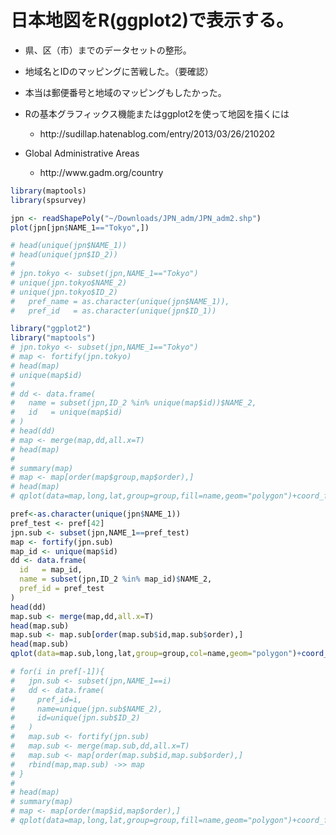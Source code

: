 日本地図をR(ggplot2)で表示する。
========================================================

* 県、区（市）までのデータセットの整形。
* 地域名とIDのマッピングに苦戦した。（要確認）
* 本当は郵便番号と地域のマッピングもしたかった。

* Rの基本グラフィックス機能またはggplot2を使って地図を描くには
    * http://sudillap.hatenablog.com/entry/2013/03/26/210202
* Global Administrative Areas
    * http://www.gadm.org/country

```{r map_test,cache=T,warning=F,fig.height=12,fig.width=12,tidy=F}
library(maptools)
library(spsurvey)

jpn <- readShapePoly("~/Downloads/JPN_adm/JPN_adm2.shp")
plot(jpn[jpn$NAME_1=="Tokyo",])

# head(unique(jpn$NAME_1))
# head(unique(jpn$ID_2))
# 
# jpn.tokyo <- subset(jpn,NAME_1=="Tokyo")
# unique(jpn.tokyo$NAME_2)
# unique(jpn.tokyo$ID_2)
#   pref_name = as.character(unique(jpn$NAME_1)),
#   pref_id   = as.character(unique(jpn$ID_1))

library("ggplot2")
library("maptools")
# jpn.tokyo <- subset(jpn,NAME_1=="Tokyo")
# map <- fortify(jpn.tokyo)
# head(map)
# unique(map$id)
# 
# dd <- data.frame(
#   name = subset(jpn,ID_2 %in% unique(map$id))$NAME_2,
#   id   = unique(map$id)
# )
# head(dd)
# map <- merge(map,dd,all.x=T)
# head(map)
# 
# summary(map)
# map <- map[order(map$group,map$order),]
# head(map)
# qplot(data=map,long,lat,group=group,fill=name,geom="polygon")+coord_fixed()

pref<-as.character(unique(jpn$NAME_1))
pref_test <- pref[42]
jpn.sub <- subset(jpn,NAME_1==pref_test)
map <- fortify(jpn.sub)
map_id <- unique(map$id)
dd <- data.frame(
  id   = map_id,
  name = subset(jpn,ID_2 %in% map_id)$NAME_2,
  pref_id = pref_test
)
head(dd)
map.sub <- merge(map,dd,all.x=T)
head(map.sub)
map.sub <- map.sub[order(map.sub$id,map.sub$order),]
head(map.sub)
qplot(data=map.sub,long,lat,group=group,col=name,geom="polygon")+coord_fixed()+ggtitle(pref_test)

# for(i in pref[-1]){
#   jpn.sub <- subset(jpn,NAME_1==i)
#   dd <- data.frame(
#     pref_id=i,
#     name=unique(jpn.sub$NAME_2),
#     id=unique(jpn.sub$ID_2)
#   )
#   map.sub <- fortify(jpn.sub)
#   map.sub <- merge(map.sub,dd,all.x=T)
#   map.sub <- map[order(map.sub$id,map.sub$order),]
#   rbind(map,map.sub) ->> map
# }
# 
# head(map)
# summary(map)
# map <- map[order(map$id,map$order),]
# qplot(data=map,long,lat,group=group,fill=name,geom="polygon")+coord_fixed()+facet_wrap(~pref_id)
```
